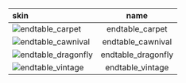 | skin                                                                                           |        name        |
| :--------------------------------------------------------------------------------------------- | :----------------: |
| ![endtable_carpet](https://items.kleientertainment.com/images/DST/endtable_carpet/small)       |  endtable_carpet   |
| ![endtable_cawnival](https://items.kleientertainment.com/images/DST/endtable_cawnival/small)   | endtable_cawnival  |
| ![endtable_dragonfly](https://items.kleientertainment.com/images/DST/endtable_dragonfly/small) | endtable_dragonfly |
| ![endtable_vintage](https://items.kleientertainment.com/images/DST/endtable_vintage/small)     |  endtable_vintage  |
